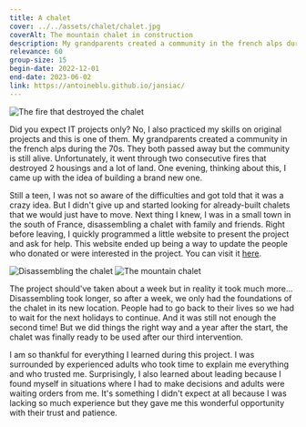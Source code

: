 ```yaml
---
title: A chalet
cover: ../../assets/chalet/chalet.jpg
coverAlt: The mountain chalet in construction
description: My grandparents created a community in the french alps during the 70s. They both passed away but the community is still alive. Unfortunately, it went through two consecutive fires that destroyed 2 housings and a lot of land. One evening, thinking about this, I came up with the idea of building a brand new one.
relevance: 60
group-size: 15
begin-date: 2022-12-01
end-date: 2023-06-02
link: https://antoineblu.github.io/jansiac/
---
```




<Image src={fire} alt="The fire that destroyed the chalet" />

Did you expect IT projects only? No, I also practiced my skills on original projects and this is one of them. My grandparents created a community in the french alps during the 70s. They both passed away but the community is still alive. Unfortunately, it went through two consecutive fires that destroyed 2 housings and a lot of land. One evening, thinking about this, I came up with the idea of building a brand new one.

Still a teen, I was not so aware of the difficulties and got told that it was a crazy idea. But I didn't give up and started looking for already-built chalets that we would just have to move. Next thing I knew, I was in a small town in the south of France, disassembling a chalet with family and friends. Right before leaving, I quickly programmed a little website to present the project and ask for help. This website ended up being a way to update the people who donated or were interested in the project. You can visit it [here](https://antoineblu.github.io/jansiac/).


<Image src={disassemble} alt="Disassembling the chalet" />
<Image src={chalet} alt="The mountain chalet" />

The project should've taken about a week but in reality it took much more... Disassembling took longer, so after a week, we only had the foundations of the chalet in its new location. People had to go back to their lives so we had to wait for the next holidays to continue. And it was still not enough the second time! But we did things the right way and a year after the start, the chalet was finally ready to be used after our third intervention.

I am so thankful for everything I learned during this project. I was surrounded by experienced adults who took time to explain me everything and who trusted me. Surprisingly, I also learned about leading because I found myself in situations where I had to make decisions and adults were waiting orders from me. It's something I didn't expect at all because I was lacking so much experience but they gave me this wonderful opportunity with their trust and patience.
